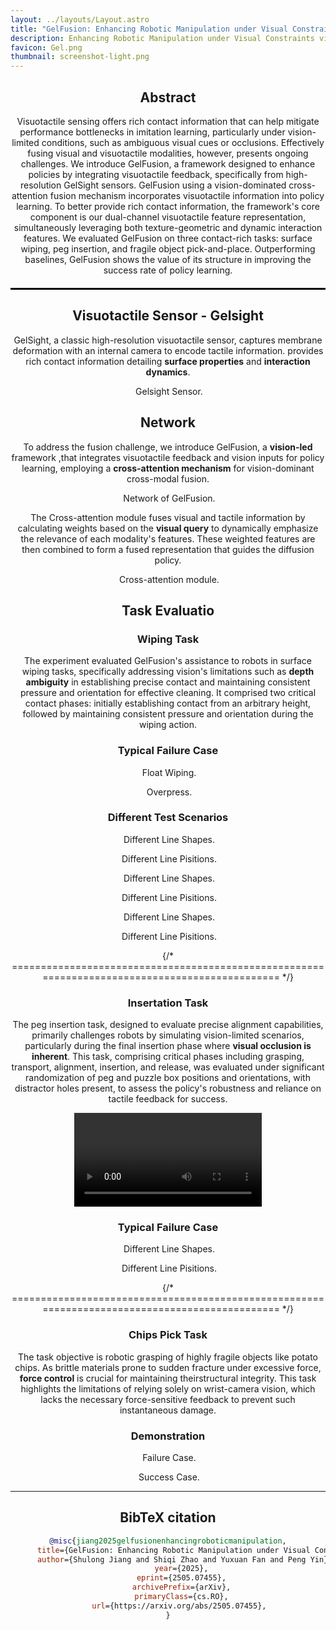 ```yaml
---
layout: ../layouts/Layout.astro
title: "GelFusion: Enhancing Robotic Manipulation under Visual Constraints via Visuotactile Fusion"
description: Enhancing Robotic Manipulation under Visual Constraints via Visuotactile Fusion
favicon: Gel.png
thumbnail: screenshot-light.png
---
```







<Header
  title={frontmatter.title}
  authors={[
    {
      name: "Shulong Jinag",
      notes: ["1"],
    },
    {
      name: "Shiqi Zhao",
      notes: ["1"],
    },
    {
      name: "Yuxuan Fan",
      notes: ["2"],
    },
    {
      name: "Peng Yin",
      notes: ["1"],
    },
  ]}
  notes={[
    {
      symbol: "1",
      text: "City University of Hong Kong",
    },
    {
      symbol: "2",
      text: "The Hong Kong University of Science and Technology (Guangzhou)",
    },
  ]}
  links={[
    {
      name: "Paper",
      url: "https://arxiv.org/pdf/2505.07455v1",
      icon: "ri:file-pdf-2-line",
    },
    {
      name: "Code",
      url: "",
      icon: "ri:github-line",
    },
    {
      name: "arXiv",
      url: "https://arxiv.org/abs/2505.07455v1",
      icon: "academicons:arxiv",
    }
  ]}
  />


<Figure>
<YouTubeVideo slot="figure" videoId="YwoxCyPOEAY" />
</Figure>

## Abstract

Visuotactile sensing offers rich contact information that can help mitigate performance bottlenecks in imitation learning, particularly under vision-limited conditions, such as ambiguous visual cues or occlusions. Effectively fusing visual and visuotactile modalities, however, presents ongoing challenges. 
We introduce GelFusion, a framework designed to enhance policies by integrating visuotactile feedback, specifically from high-resolution GelSight sensors. GelFusion using a vision-dominated cross-attention fusion mechanism incorporates visuotactile information into policy learning. To better provide rich contact information, the framework's core component is our dual-channel visuotactile feature representation, simultaneously leveraging both texture-geometric and dynamic interaction features. 
We evaluated GelFusion on three contact-rich tasks: surface wiping, peg insertion, and fragile object pick-and-place. Outperforming baselines, GelFusion shows the value of its structure in improving the success rate of policy learning.

<hr style="border: none; height: 3px; background-color: #000; margin: 20px 0;"/>

## Visuotactile Sensor - Gelsight

GelSight, a classic high-resolution visuotactile sensor, captures membrane deformation with an internal camera to encode tactile information. provides rich contact information detailing **surface properties** and **interaction dynamics**.

<Figure>
  <Image slot="figure" source={sensor} altText="sensor" />
  <span slot="caption">Gelsight Sensor.</span>
</Figure>

## Network

To address the fusion challenge, we introduce GelFusion, a **vision-led** framework ,that integrates visuotactile feedback and vision inputs for policy learning, employing a **cross-attention mechanism** for vision-dominant cross-modal fusion.

<Figure>
  <Image slot="figure" source={Framework} altText="Framework" />
  <span slot="caption">Network of GelFusion.</span>
</Figure>

The Cross-attention module fuses visual and tactile information by calculating weights based on the **visual query** to dynamically emphasize the relevance of each modality's features. These weighted features are then combined to form a fused representation that guides the diffusion policy.

<Figure>
  <Image slot="figure" source={Cross_attention} altText="Cross_attention" />
  <span slot="caption">Cross-attention module.</span>
</Figure>

## Task Evaluatio

### Wiping Task
The experiment evaluated GelFusion's assistance to robots in surface wiping tasks, specifically addressing vision's limitations such as **depth ambiguity** in establishing precise contact and maintaining consistent pressure and orientation for effective cleaning. It comprised two critical contact phases: initially establishing contact from an arbitrary height, followed by maintaining consistent pressure and orientation during the wiping action.

### Typical Failure Case
<TwoColumns>
  <Figure slot="left">  
    <Image slot="figure" source={comming_soon} />
    <span slot="caption">Float Wiping.</span> 
  </Figure>
  <Figure slot="right">
    <Image slot="figure" source={comming_soon} />
    <span slot="caption">Overpress.</span>
  </Figure>
</TwoColumns>

### Different Test Scenarios
<TwoColumns>
  <Figure slot="left">  
    <Image slot="figure" source={comming_soon} />
    <span slot="caption">Different Line Shapes.</span> 
  </Figure>
  <Figure slot="right">
    <Image slot="figure" source={comming_soon} />
    <span slot="caption">Different Line Pisitions.</span>
  </Figure> 
</TwoColumns>

<TwoColumns>
  <Figure slot="left">  
    <Image slot="figure" source={comming_soon} />
    <span slot="caption">Different Line Shapes.</span> 
  </Figure>
  <Figure slot="right">
    <Image slot="figure" source={comming_soon} />
    <span slot="caption">Different Line Pisitions.</span>
  </Figure> 
</TwoColumns>

<TwoColumns>
  <Figure slot="left">  
    <Image slot="figure" source={comming_soon} />
    <span slot="caption">Different Line Shapes.</span> 
  </Figure>
  <Figure slot="right">
    <Image slot="figure" source={comming_soon} />
    <span slot="caption">Different Line Pisitions.</span>
  </Figure> 
</TwoColumns>


{/* =============================================================================================== */}


### Insertation Task
The peg insertion task, designed to evaluate precise alignment capabilities, primarily challenges robots by simulating vision-limited scenarios, particularly during the final insertion phase where **visual occlusion is inherent**. This task, comprising critical phases including grasping, transport, alignment, insertion, and release, was evaluated under significant randomization of peg and puzzle box positions and orientations, with distractor holes present, to assess the policy's robustness and reliance on tactile feedback for success.

<Figure>
<Video slot="figure" source={InsertationLongDemo} />
<span slot="caption">Insertation Long-Term Test.</span>
</Figure>

### Typical Failure Case
<TwoColumns>
  <Figure slot="left">  
    <Image slot="figure" source={comming_soon} />
    <span slot="caption">Different Line Shapes.</span> 
  </Figure>
  <Figure slot="right">
    <Image slot="figure" source={comming_soon} />
    <span slot="caption">Different Line Pisitions.</span>
  </Figure> 
</TwoColumns>

{/* =============================================================================================== */}



### Chips Pick Task
The task objective is robotic grasping of highly fragile objects like potato chips. As brittle materials prone to sudden fracture under excessive force, **force control** is crucial for maintaining theirstructural integrity. This task highlights the limitations of relying solely on wrist-camera vision, which lacks the necessary force-sensitive feedback to prevent such instantaneous damage.

### Demonstration

<TwoColumns>
  <Figure slot="left">  
    <Image slot="figure" source={comming_soon} />
    <span slot="caption">Failure Case.</span> 
  </Figure>
  <Figure slot="right">
    <Image slot="figure" source={comming_soon} />
    <span slot="caption">Success Case.</span>
  </Figure> 
</TwoColumns>

---

## BibTeX citation

```bibtex
@misc{jiang2025gelfusionenhancingroboticmanipulation,
      title={GelFusion: Enhancing Robotic Manipulation under Visual Constraints via Visuotactile Fusion}, 
      author={Shulong Jiang and Shiqi Zhao and Yuxuan Fan and Peng Yin},
      year={2025},
      eprint={2505.07455},
      archivePrefix={arXiv},
      primaryClass={cs.RO},
      url={https://arxiv.org/abs/2505.07455}, 
}
```